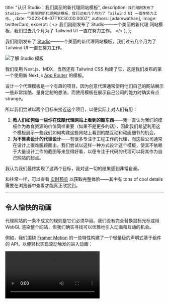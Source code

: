 
  title: "认识 Studio：我们美丽的新代理网站模板",
  description: `我们刚刚发布了 Studio——一个美丽的新代理网站模板，我们过去几个月为了 Tailwind UI 一直在努力工作。`,
  date: "2023-08-07T10:30:00.000Z",
  authors: [adamwathan],
  image: twitterCard,
  excerpt: (
    <>
      我们刚刚发布了 <Link href="https://tailwindui.com/templates/studio">Studio</Link>——一个美丽的新代理
      网站模板，我们过去几个月为了 Tailwind UI 一直在努力工作。
    </>
  ),
};

我们刚刚发布了 [Studio](https://tailwindui.com/templates/studio)——一个美丽的新代理网站模板，我们过去几个月为了 Tailwind UI 一直在努力工作。

<Link href="https://tailwindui.com/templates/studio">
  <Image src={template} alt="了解 Studio 模板" />
</Link>

我们使用 Next.js、MDX，当然还有 Tailwind CSS 构建了它，这是我们发布的第一个使用新 Next.js [App Router](https://nextjs.org/docs/app) 的模板。

设计一个代理模板是一个有趣的项目，因为创意代理通常使用他们自己的网站展示一些非常炫酷、量身定制的想法，而使用模板在展示自己公司的能力时确实有点 strange。

所以我们尝试以两个目标来接近这个项目，以便实际上对人们有用：

1. **教人们如何做一些你在炫酷代理网站上看到的酷东西**——我一直认为我们的模板作为教育资源的价值同样重要（如果不是更多的话），因此我们希望利用这个模板展示一些我们如何构建这些网站上看到的酷互动和动画细节的机会。
2. **为不售卖设计的代理设计**——有很多专注于工程工作的代理，而这些公司通常在设计上很难脱颖而出。我们尝试以这样一种方式设计这个模板，使其不依赖于大量设计工作的截图等来显得好看，以便专注于代码的代理可以将其作为自己网站的起点。

我认为我们最终实现了这两个目标，我对这一切的结果感到非常自豪。

和往常一样，可以查看 [实时预览](https://studio.tailwindui.com/) 以获取完整体验——其中有 tons of cool details 需要在浏览器中查看才能真正欣赏到。

---

## 令人愉快的动画

代理网站的一条不成文的规则是它们必须华丽。我们没有完全替换鼠标光标或用 WebGL 渲染整个网站，但我们确实寻找可以优雅地引入动画和互动的机会。

例如，我们围绕 [Framer Motion](https://www.framer.com/motion/) 的一些特性构建了一个轻量级的声明式基于组件的 API，以便轻松实现滚动触发的进入动画：

<Video src="https://assets.tailwindcss.com/blog/2023-08-07-meet-studio-our-new-agency-template/scroll-entrance-animations.mp4" />

这些动画的创作体验变得非常不错——只需用 `FadeIn` 或 `FadeInStagger` 组件包装你想要淡入的内容，你就可以开始：

```jsx
function Clients() {
  return (
    <div className="mt-24 rounded-4xl bg-neutral-950 py-20 sm:mt-32 sm:py-32 lg:mt-56">
      <Container>
        <FadeIn className="flex items-center gap-x-8">
          <h2 className="font-display text-center text-sm font-semibold tracking-wider text-white sm:text-left">
            我们已与数百位优秀人士合作
          </h2>
          <div className="h-px flex-auto bg-neutral-800" />
        </FadeIn>
        <FadeInStagger faster>
          <ul role="list" className="mt-10 grid grid-cols-2 gap-x-8 gap-y-10 lg:grid-cols-4">
            {clients.map(([client, logo]) => (
              <li key={client}>
                <FadeIn>
                  <Image src={logo} alt={client} unoptimized />
                </FadeIn>
              </li>
            ))}
          </ul>
        </FadeInStagger>
      </Container>
    </div>
  );
}
```

我们还为徽标添加了这个可爱的小动画，在悬停时标志被填充为实色：

<Video src="https://assets.tailwindcss.com/blog/2023-08-07-meet-studio-our-new-agency-template/logo-hover-animation.mp4" />

这个小细节看起来虽小，但有趣的是你没有客户端导航根本无法做到这一点，因为点击徽标返回首页时动画会重新运行。借助像 Next.js 这样的框架，我们能够在悬停时保持徽标的填充状态，即使跨越 URL 变化，这感觉要好得多。

菜单抽屉动画效果也很好，打开时将整个页面推下去：

<Video src="https://assets.tailwindcss.com/blog/2023-08-07-meet-studio-our-new-agency-template/menu-slide-animation.mp4" />

如果你仔细看，徽标和按钮的颜色变化并不是简单的切换——这是由滑动的页面位置驱动的，徽标在页面边缘与其交叉时实际上是部分白色和部分黑色。

另一个我非常喜欢的细节是我们在案例研究页面上为图像设计的交互：

<Video src="https://assets.tailwindcss.com/blog/2023-08-07-meet-studio-our-new-agency-template/scroll-saturation-animation.mp4" />

我们希望整个网站呈现黑白效果，但始终显示黑白图像并不是很合适。因此我们设计了这种处理方式，图像最开始为黑白色，饱和度在图像靠近屏幕中心时随着滚动动画逐渐回归。我们也在悬停时展示全彩图像。

我们还小心翼翼地尝试以一种能考虑到运动迷失综合征和对这类大型动画敏感的人的方式实施所有这些动画。使用 Framer Motion 的 `useReducedMotion` 钩子和 Tailwind 的 `motion-safe` 变体，我们会根据需要禁用导航菜单动画，并将滚动驱动的进入动画限制为透明度，以使屏幕上的事物不再移动。

---

## 针对开发者的案例研究和博客工作流程

Studio 支持 [案例研究](https://studio.tailwindui.com/work/family-fund) 和 [博客文章](https://studio.tailwindui.com/blog/future-of-web-development)，正如你可能猜到的，如果你玩过我们的其他模板，我们利用这次机会将 [MDX](https://mdxjs.com/) 集成到项目中。

以下是一个基本案例研究的示例——主要用 markdown 编写，配合一些常见的元数据和自定义组件的支持：

```mdx
import logo from "@/images/clients/phobia/logomark-dark.svg";
import imageHero from "./hero.jpg";
import imageJennyWilson from "./jenny-wilson.jpeg";

export const caseStudy = {
  client: "Phobia",
  title: "战胜你的恐惧，找到你的匹配",
  description:
    "在恐惧面前找到爱——Phobia 是一款通过用户共同的恐惧症进行配对的约会应用，帮助他们一起面对恐惧。",
  summary: [
    "在恐惧面前找到爱——Phobia 是一款通过用户共同的恐惧症进行配对的约会应用，帮助他们一起面对恐惧。",
    "我们与 Phobia 合作开发了一个新的入职流程。用户会看到常见恐惧的图片，我们利用麦克风检测哪些恐惧会让他们尖叫，将结果输入到匹配算法中。",
  ],
  logo,
  image: { src: imageHero },
  date: "2022-06",
  service: "应用开发",
  testimonial: {
    author: { name: "Jenny Wilson", role: "Phobia 的 CPO" },
    content:
      "Studio 团队超越了我们的期望，甚至找到了一种方法可以在不触发恼人的权限对话框的情况下访问用户的麦克风。",
  },
};

export const metadata = {
  title: `${caseStudy.client} 案例研究`,
  description: caseStudy.description,
};

## 概述

由于注意到极高的流失率，Phobia 团队得出结论，他们需要改进入职流程，而不是拥有根本有缺陷的商业想法。

之前用户手动选择他们的恐惧症，但这导致一些用户选择他们实际上并不害怕的东西来增加匹配。

为了应对这一点，我们开发了一个系统，在入职过程中展示常见恐惧的幻灯片。然后，我们使用恶意软件暗中访问他们的麦克风，检测他们是否有可听的反应。我们测量他们尖叫的音调、音量和时长，并将这些信息加入匹配算法中。

下一阶段是入职流程的 VR 版本，用户将经历一系列情境以确定他们的恐惧。我们目前正在开发第一个场景，工作标题：“跳出一架装满蜘蛛的飞机”。

## 我们所做的

<TagList>
  <TagListItem>Android</TagListItem>
  <TagListItem>iOS</TagListItem>
  <TagListItem>恶意软件</TagListItem>
  <TagListItem>VR</TagListItem>
</TagList>

<Blockquote author={{ name: "Jenny Wilson", role: "Phobia 的 CPO" }} image={{ src: imageJennyWilson }}>
  Studio 团队超越了我们的期望，甚至找到了一种方法可以在不触发恼人的权限对话框的情况下访问用户的麦克风。
</Blockquote>

<StatList>
  <StatListItem value="20%" label="流失率" />
  <StatListItem value="5x" label="卸载次数" />
  <StatListItem value="2.3" label="应用商店评分" />
  <StatListItem value="8" label="待决诉讼" />
</StatList>
```

这个模板的所有排版样式都是完全自定义的，这次我们采取了一种不同的方法，而不是写一堆复杂的 CSS 来避免我们的排版样式与 MDX 中的任何自定义组件冲突，我们创建了一个小的 remark 插件 [`remark-rehype-wrap`](https://github.com/bradlc/remark-rehype-wrap)，能够在一个包装元素中包裹 Markdown 内容的块。

这样，我们就可以将任何普通的 Markdown 内容包裹在 `typography` 类中，但确保文档中的任何自定义组件都不会被包裹，而不是尝试以某种方式制作CSS使其忽略树的那些部分。

这两种方法完全可行，但尝试新想法并看看你会学到什么总是很有趣。我也很好奇，未来基于即将到来的新 [样式查询](https://ishadeed.com/article/css-container-style-queries/) CSS 特性解决方案会是什么样子！

---

这就是 [Studio](https://tailwindui.com/templates/studio)! 下载它，拆解它，看看你是否能学到几招新本领。

和我们所有的模板一样，它包含在一次性购买的 [Tailwind UI 全访问](https://tailwindui.com/all-access) 许可中，这是支持我们在 Tailwind CSS 上工作的最佳方法，使我们能够在未来几年继续构建精彩的东西。